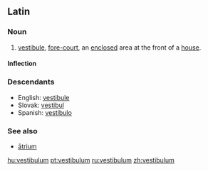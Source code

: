 ==Latin==

===Noun===
{{la-noun|vestibulum|vestibuli|vestibulī|n|second}}

# [[vestibule]], [[fore-court]], an [[enclosed]] area at the front of a [[house]].

====Inflection====
{{la-decl-2nd-N|vestibul}}

===Descendants===
*English: [[vestibule]]
*Slovak: [[vestibul]] {{m}}
*Spanish: [[vestíbulo]] {{m}}

===See also===
*[[atrium#Latin|ātrium]]

[[hu:vestibulum]]
[[pt:vestibulum]]
[[ru:vestibulum]]
[[zh:vestibulum]]